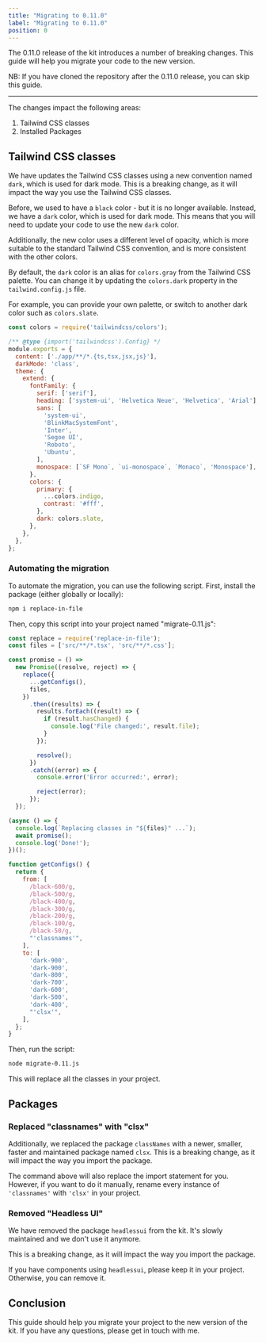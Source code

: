 ```yaml
---
title: "Migrating to 0.11.0"
label: "Migrating to 0.11.0"
position: 0
---
```


The 0.11.0 release of the kit introduces a number of breaking changes. This guide will help you migrate your code to the new version.

NB: If you have cloned the repository after the 0.11.0 release, you can skip this guide.

---

The changes impact the following areas:

1. Tailwind CSS classes
2. Installed Packages

## Tailwind CSS classes

We have updates the Tailwind CSS classes using a new convention named `dark`, which is used for dark mode. This is a breaking change, as it will impact the way you use the Tailwind CSS classes.

Before, we used to have a `black` color - but it is no longer available. Instead, we have a `dark` color, which is used for dark mode. This means that you will need to update your code to use the new `dark` color.

Additionally, the new color uses a different level of opacity, which is more suitable to the standard Tailwind CSS convention, and is more consistent with the other colors.

By default, the `dark` color is an alias for `colors.gray` from the Tailwind CSS palette. You can change it by updating the `colors.dark` property in the `tailwind.config.js` file.

For example, you can provide your own palette, or switch to another dark color such as `colors.slate`.

```js title="tailwind.config.js"
const colors = require('tailwindcss/colors');

/** @type {import('tailwindcss').Config} */
module.exports = {
  content: ['./app/**/*.{ts,tsx,jsx,js}'],
  darkMode: 'class',
  theme: {
    extend: {
      fontFamily: {
        serif: ['serif'],
        heading: ['system-ui', 'Helvetica Neue', 'Helvetica', 'Arial'],
        sans: [
          'system-ui',
          'BlinkMacSystemFont',
          'Inter',
          'Segoe UI',
          'Roboto',
          'Ubuntu',
        ],
        monospace: [`SF Mono`, `ui-monospace`, `Monaco`, 'Monospace'],
      },
      colors: {
        primary: {
          ...colors.indigo,
          contrast: '#fff',
        },
        dark: colors.slate,
      },
    },
  },
};
```

### Automating the migration

To automate the migration, you can use the following script. First, install the package (either globally or locally):

```bash
npm i replace-in-file
```

Then, copy this script into your project named "migrate-0.11.js":

```js title="migrate-0.11.js
const replace = require('replace-in-file');
const files = ['src/**/*.tsx', 'src/**/*.css'];

const promise = () =>
  new Promise((resolve, reject) => {
    replace({
      ...getConfigs(),
      files,
    })
      .then((results) => {
        results.forEach((result) => {
          if (result.hasChanged) {
            console.log('File changed:', result.file);
          }
        });

        resolve();
      })
      .catch((error) => {
        console.error('Error occurred:', error);

        reject(error);
      });
  });

(async () => {
  console.log(`Replacing classes in "${files}" ...`);
  await promise();
  console.log('Done!');
})();

function getConfigs() {
  return {
    from: [
      /black-600/g,
      /black-500/g,
      /black-400/g,
      /black-300/g,
      /black-200/g,
      /black-100/g,
      /black-50/g,
      "'classnames'",
    ],
    to: [
      'dark-900',
      'dark-900',
      'dark-800',
      'dark-700',
      'dark-600',
      'dark-500',
      'dark-400',
      "'clsx'",
    ],
  };
}
```

Then, run the script:

```bash
node migrate-0.11.js
```

This will replace all the classes in your project.

## Packages

### Replaced "classnames" with "clsx"

Additionally, we replaced the package `classNames` with a newer, smaller, faster and maintained package named `clsx`. This is a breaking change, as it will impact the way you import the package.

The command above will also replace the import statement for you. However, if you want to do it manually, rename every instance of `'classnames'` with `'clsx'` in your project.

### Removed "Headless UI"

We have removed the package `headlessui` from the kit. It's slowly maintained and we don't use it anymore.

This is a breaking change, as it will impact the way you import the package.

If you have components using `headlessui`, please keep it in your project. Otherwise, you can remove it.

## Conclusion

This guide should help you migrate your project to the new version of the kit. If you have any questions, please get in touch with me.
